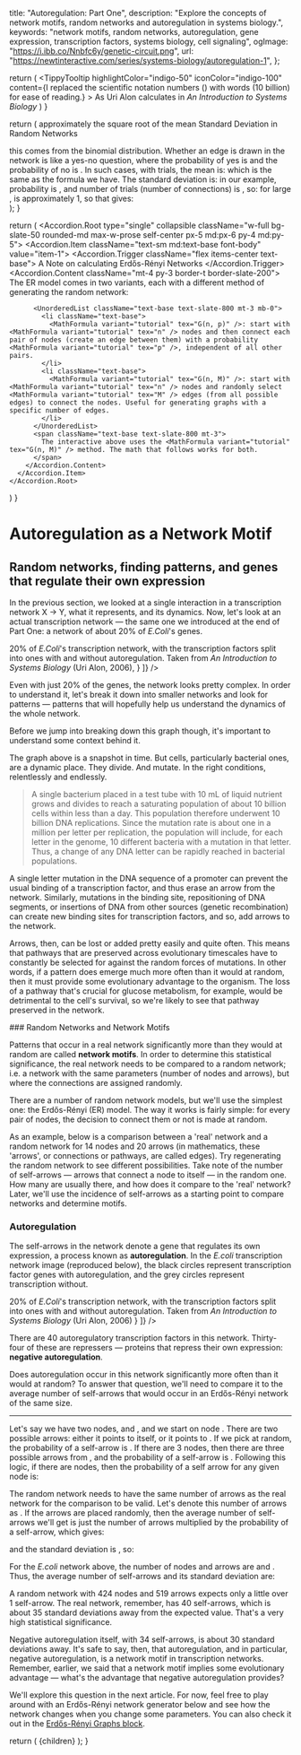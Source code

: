 
  title: "Autoregulation: Part One",
  description: "Explore the concepts of network motifs, random networks and autoregulation in systems biology.",
  keywords: "network motifs, random networks, autoregulation, gene expression, transcription factors, systems biology, cell signaling",
  ogImage: "https://i.ibb.co/Nnbfc6y/genetic-circuit.png",
  url: "https://newtinteractive.com/series/systems-biology/autoregulation-1",
};

  return (
    <TippyTooltip
      highlightColor="indigo-50"
      iconColor="indigo-100"
      content={<TippyTooltipContent>I replaced the scientific notation numbers (<MathFormula variant="popover" tex="10^{10}" />) with words (10 billion) for ease of reading.</TippyTooltipContent>}
    >
      As Uri Alon calculates in <i>An Introduction to Systems Biology</i>
    </TippyTooltip>
  )
}

  return (
    <Sheet>
      <SheetTrigger asChild>
        <span className="underline decoration-indigo-500 decoration-2 underline-offset-[3px] hover:bg-indigo-100 cursor-pointer">
          approximately the square root of the mean
        </span>
      </SheetTrigger>
      <SheetContent>
        <VisuallyHidden>
          <SheetTitle>Standard Deviation in Random Networks</SheetTitle>
        </VisuallyHidden>
        <div className="flex flex-col text-md text-sm">
          <span className="mb-3 mt-3">
            this comes from the binomial distribution. Whether an edge is drawn in the network is like a yes-no question, where the probability of yes is <MathFormula variant="popover" tex="p" /> and the probability of no is <MathFormula variant="popover" tex="q = 1 - p" />.
          </span>
          <span className="mb-3">
            In such cases, with <MathFormula variant="popover" tex="n" /> trials, the mean is:
          </span>
          <MathFormula className="ml-6" variant="popover" tex="\mu = n \times p" />
          <span className="mt-6 mb-3">
            which is the same as the <MathFormula variant="popover" tex="\lang N_{self} \rang_{rand}" /> formula we have. The standard deviation is:
          </span>
          <MathFormula className="ml-6" variant="popover" tex="\sigma = \sqrt{n \times p \times q}" />
          <MathFormula className="ml-6" variant="popover" tex="\sigma = \sqrt{n \times p \times (1 - p)}" />
          <span className="mt-6 mb-3">
            in our example, probability is <MathFormula variant="popover" tex="1/n" />, and number of trials (number of connections) is <MathFormula variant="popover" tex="M" />, so:
          </span>
          <MathFormula className="ml-6" variant="popover" tex="\sigma = \sqrt{M \times \dfrac{1}{n} \times \left(1 - \dfrac{1}{n}\right)}" />
          <MathFormula className="ml-6" variant="popover" tex="\sigma = \sqrt{\dfrac{M}{n} \times \left(1 - \dfrac{1}{n}\right)}" />
          <span className="mt-6 mb-3">
            for large <MathFormula variant="popover" tex="n" />, <MathFormula variant="popover" tex="\left(1 - \dfrac{1}{n}\right)" /> is approximately 1, so that gives:
          </span>
          <MathFormula className="ml-6" variant="popover" tex="\sigma \approx \sqrt{\dfrac{M}{n}}" />
        </div>
      </SheetContent>
    </Sheet>
  );
}

  return (
    <Accordion.Root type="single" collapsible className="w-full bg-slate-50 rounded-md max-w-prose self-center px-5 md:px-6 py-4 md:py-5">
      <Accordion.Item className="text-sm md:text-base font-body" value="item-1">
        <Accordion.Trigger className="flex items-center text-base">
          <FiInfo className="mr-1.5" /> A Note on calculating Erdős-Rényi Networks <FiChevronDown className="ml-1" />
        </Accordion.Trigger>
        <Accordion.Content className="mt-4 py-3 border-t border-slate-200">
          <span className="text-base text-slate-800 mb-3">The ER model comes in two variants, each with a different method of generating the random network:</span>

          <UnorderedList className="text-base text-slate-800 mt-3 mb-0">
            <li className="text-base">
              <MathFormula variant="tutorial" tex="G(n, p)" />: start with <MathFormula variant="tutorial" tex="n" /> nodes and then connect each pair of nodes (create an edge between them) with a probability <MathFormula variant="tutorial" tex="p" />, independent of all other pairs.
            </li>
            <li className="text-base">
              <MathFormula variant="tutorial" tex="G(n, M)" />: start with <MathFormula variant="tutorial" tex="n" /> nodes and randomly select <MathFormula variant="tutorial" tex="M" /> edges (from all possible edges) to connect the nodes. Useful for generating graphs with a specific number of edges.
            </li>
          </UnorderedList>
          <span className="text-base text-slate-800 mt-3">
            The interactive above uses the <MathFormula variant="tutorial" tex="G(n, M)" /> method. The math that follows works for both.
          </span>
        </Accordion.Content>
      </Accordion.Item>
    </Accordion.Root>
  )
}

# Autoregulation as a Network Motif

## Random networks, finding patterns, and genes that regulate their own expression

In the previous section, we looked at a single interaction in a transcription network X → Y, what it represents, and its dynamics. Now, let's look at an actual transcription network &mdash; the same one we introduced at the end of Part One: a network of about 20% of *E.Coli*'s genes.

<ArticleSection variant="medium" className="mt-5 md:mt-4">
  <ImageSeries
    images={[
      {
        src: "/images/transcription-network-with-autoregulation.png",
        alt: "Complex transcription network diagram of E. coli showing interconnected genes and regulatory elements",
        width: 500,
        height: 500,
        caption: <span>20% of <i>E.Coli</i>'s transcription network, with the transcription factors split into ones with and without autoregulation. Taken from <i>An Introduction to Systems Biology</i> (Uri Alon, 2006)</span>,
      }
    ]}
  />
</ArticleSection>

Even with just 20% of the genes, the network looks pretty complex. In order to understand it, let's break it down into smaller networks and look for patterns &mdash; patterns that will hopefully help us understand the dynamics of the whole network.

Before we jump into breaking down this graph though, it's important to understand some context behind it.

The graph above is a snapshot in time. But cells, particularly bacterial ones, are a dynamic place. They divide. And mutate. In the right conditions, relentlessly and endlessly. <CalculationTooltip />

> A single bacterium placed in a test tube with 10 mL of liquid nutrient grows and divides to reach a saturating population of about 10 billion cells within less than a day. This population therefore underwent 10 billion DNA replications. Since the mutation rate is about one in a million per letter per replication, the population will include, for each letter in the genome, 10 different bacteria with a mutation in that letter. Thus, a change of any DNA letter can be rapidly reached in bacterial populations.

<div className="mt-8" />
A single letter mutation in the DNA sequence of a promoter can prevent the usual binding of a transcription factor, and thus erase an arrow from the network. Similarly, mutations in the binding site, repositioning of DNA segments, or insertions of DNA from other sources (genetic recombination) can create new binding sites for transcription factors, and so, add arrows to the network.

Arrows, then, can be lost or added pretty easily and quite often. This means that pathways that are preserved across evolutionary timescales have to constantly be selected for against the random forces of mutations. In other words, if a pattern does emerge much more often than it would at random, then it must provide some evolutionary advantage to the organism. The loss of a pathway that's crucial for glucose metabolism, for example, would be detrimental to the cell's survival, so we're likely to see that pathway preserved in the network.

<div className="mt-8" />
### Random Networks and Network Motifs

Patterns that occur in a real network significantly more than they would at random are called **network motifs**. In order to determine this statistical significance, the real network needs to be compared to a random network; i.e. a network with the same parameters (number of nodes and arrows), but where the connections are assigned randomly.

There are a number of random network models, but we'll use the simplest one: the Erdős-Rényi (ER) model. The way it works is fairly simple: for every pair of nodes, the decision to connect them or not is made at random.

As an example, below is a comparison between a 'real' network and a random network for 14 nodes and 20 arrows (in mathematics, these 'arrows', or connections or pathways, are called edges). Try regenerating the random network to see different possibilities. Take note of the number of self-arrows &mdash; arrows that connect a node to itself &mdash; in the random one. How many are usually there, and how does it compare to the 'real' network? Later, we'll use the incidence of self-arrows as a starting point to compare networks and determine motifs.

<ArticleSection variant="large" className="mt-9 md:mt-8">
  <AutoregulationNetworkComparisonTutorial />
</ArticleSection>

<ArticleSection variant="medium" className="mt-0 md:mt-0">
  <ErdosReyniAccordion />
</ArticleSection>


### Autoregulation

The self-arrows in the network denote a gene that regulates its own expression, a process known as **autoregulation**. In the *E.coli* transcription network image (reproduced below), the black circles represent transcription factor genes with autoregulation, and the grey circles represent transcription without.

<ArticleSection variant="medium" className="mt-5 md:mt-4">
  <ImageSeries
    images={[
      {
        src: "/images/transcription-network-with-autoregulation.png",
        alt: "Complex transcription network diagram of E. coli showing interconnected genes and regulatory elements",
        width: 500,
        height: 500,
        caption: <span>20% of <i>E.Coli</i>'s transcription network, with the transcription factors split into ones with and without autoregulation. Taken from <i>An Introduction to Systems Biology</i> (Uri Alon, 2006)</span>
      }
    ]}
  />
</ArticleSection>

There are 40 autoregulatory transcription factors in this network. Thirty-four of these are repressers &mdash; proteins that repress their own expression:  **negative autoregulation**.

Does autoregulation occur in this network significantly more often than it would at random? To answer that question, we'll need to compare it to the average number of self-arrows that would occur in an Erdős-Rényi network of the same size.

---
<div className="mt-8" />

Let's say we have two nodes, <MathFormula variant="regular" tex="A" /> and <MathFormula variant="regular" tex="B" />, and we start on node <MathFormula variant="regular" tex="A" />. There are two possible arrows: either it points to itself, or it points to <MathFormula variant="regular" tex="B" />. If we pick at random, the probability of a self-arrow is <MathFormula variant="regular" tex="1/2" />. If there are 3 nodes, then there are three possible arrows from <MathFormula variant="regular" tex="A" />, and the probability of a self-arrow is <MathFormula variant="regular" tex="1/3" />. Following this logic, if there are <MathFormula variant="regular" tex="n" /> nodes, then the probability of a self arrow for any given node is:

<ArticleSection variant="medium" className="justify-center mx-auto mt-5 md:mt-4">
  <MathFormula variant="regular" tex="p_{self} = \dfrac{1}{n}" />
</ArticleSection>

The random network needs to have the same number of arrows as the real network for the comparison to be valid. Let's denote this number of arrows as <MathFormula variant="regular" tex="M" />. If the <MathFormula variant="regular" tex="M" /> arrows are placed randomly, then the average number of self-arrows we'll get is just the number of arrows multiplied by the probability of a self-arrow, which gives:

<ArticleSection variant="medium" className="justify-center mx-auto mt-5 md:mt-4">
  <MathFormula variant="regular" tex="\lang N_{self} \rang_{rand} = M \times p_{self} = \dfrac{M}{n}" />
</ArticleSection>

and the standard deviation is <StandardDeviationSheet />, so:

<ArticleSection variant="medium" className="justify-center mx-auto mt-5 md:mt-4">
  <MathFormula variant="regular" tex="\sigma_{N_{self}} = \sqrt{\lang N_{self} \rang_{rand}} = \sqrt{\dfrac{M}{n}}" />
</ArticleSection>

For the *E.coli* network above, the number of nodes and arrows are <MathFormula variant="regular" tex="n = 424" /> and <MathFormula variant="regular" tex="M = 519" />. Thus, the average number of self-arrows and its standard deviation are:

<ArticleSection variant="medium" className="justify-center mx-auto mt-5 md:mt-4">
  <MathFormula variant="regular" className="mb-6" tex="\lang N_{self} \rang_{rand} = \dfrac{519}{424} \approx 1.23" />
  <MathFormula variant="regular" className="self-center ml-5 md:ml-6" tex="\sigma_{N_{self}} = \sqrt{\dfrac{519}{424}} \approx 1.11" />
</ArticleSection>

A random network with 424 nodes and 519 arrows expects only a little over 1 self-arrow. The real network, remember, has 40 self-arrows, which is about 35 standard deviations away from the expected value. That's a very high statistical significance.

Negative autoregulation itself, with 34 self-arrows, is about 30 standard deviations away. It's safe to say, then, that autoregulation, and in particular, negative autoregulation, is a network motif in transcription networks. Remember, earlier, we said that a network motif implies some evolutionary advantage &mdash; what's the advantage that negative autoregulation provides?

We'll explore this question in the next article. For now, feel free to play around with an Erdős-Rényi network generator below and see how the network changes when you change some parameters. You can also check it out in the <a className="text-slate-800 hover:text-slate-900 underline underline-offset-1 decoration-slate-700" href="/blocks/erdos-renyi-graph">Erdős-Rényi Graphs block</a>.

<ArticleSection variant="large" className="mt-9 md:mt-8">
  <ErdosRenyiGNMNetworkWithProvider />
</ArticleSection>

<ArticleSection variant="medium" className="mb-0 md:mb-0" >
  <ArticleNavigationContainer>
    <PreviousArticleLink
      href="/series/systems-biology/transcription-network-basics-3"
      title="Transcription Network Basics: Part Three"
    />
  </ArticleNavigationContainer>
</ArticleSection>

<PostArticleSubscribe />

  return (
    <MdxLayout metadata={metadata}>{children}</MdxLayout>
  );
}
